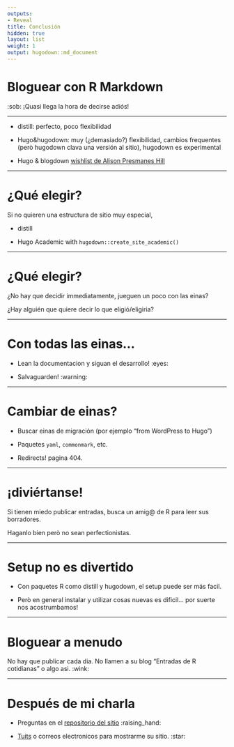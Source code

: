 ```yaml
---
outputs:
- Reveal
title: Conclusión
hidden: true
layout: list
weight: 1
output: hugodown::md_document
---
```


# Bloguear con R Markdown

:sob: ¡Quasi llega la hora de decirse adiós!

---

* distill: perfecto, poco flexibilidad

* Hugo&hugodown: muy (¿demasiado?) flexibilidad, cambios frequentes (però hugodown clava una versión al sitio), hugodown es experimental

* Hugo & blogdown [wishlist de Alison Presmanes Hill](https://github.com/rstudio/blogdown/issues/476)

---

# ¿Qué elegir?

Si no quieren una estructura de sitio muy especial,

* distill

* Hugo Academic with `hugodown::create_site_academic()`

---

# ¿Qué elegir?

¿No hay que decidir immediatamente, jueguen un poco con las einas?

¿Hay alguién que quiere decir lo que eligió/eligiria?

---

# Con todas las einas...

* Lean la documentacion y siguan el desarrollo! :eyes:

* Salvaguarden! :warning:

---

# Cambiar de einas?

* Buscar einas de migración (por ejemplo "from WordPress to Hugo")

* Paquetes `yaml`, `commonmark`, etc.

* Redirects! pagina 404.

---

# ¡diviértanse!

Si tienen miedo publicar entradas, busca un amig@ de R para leer sus borradores.

Haganlo bien però no sean perfectionistas.

---

# Setup no es divertido

* Con paquetes R como distill y hugodown, el setup puede ser más facil.

* Però en general instalar y utilizar cosas nuevas es dificil... por suerte nos acostrumbamos!

---

# Bloguear a menudo

No hay que publicar cada dia. No llamen a su blog "Entradas de R cotidianas" o algo asi. :wink:

---

# Después de mi charla

* Preguntas en el [repositorio del sitio](https://github.com/maelle/rmd-blogging-course/issues)  :raising_hand:

* [Tuits](https://twitter.com/ma_salmon) o correos electronicos para mostrarme su sitio. :star:
